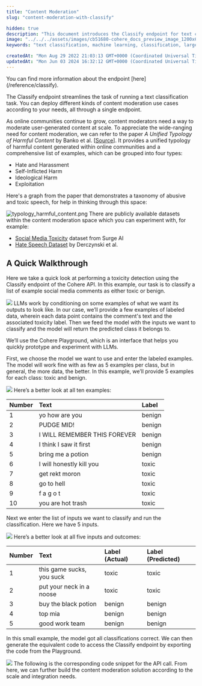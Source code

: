 ```yaml
---
title: "Content Moderation"
slug: "content-moderation-with-classify"

hidden: true
description: "This document introduces the Classify endpoint for text classification tasks, provides examples of harmful content typologies, and offers a quick walkthrough on using the Cohere API for content moderation. It also includes code snippets for accessing the Classify endpoint and suggests custom training for better classification performance."
image: "../../../assets/images/cb51680-cohere_docs_preview_image_1200x630_copy.jpg"  
keywords: "text classification, machine learning, classification, large language models"

createdAt: "Mon Aug 29 2022 21:03:13 GMT+0000 (Coordinated Universal Time)"
updatedAt: "Mon Jun 03 2024 16:32:12 GMT+0000 (Coordinated Universal Time)"
---
```

<Note title="This Guide Uses the Classify Endpoint. "> 
 You can find more information about the endpoint [here](/reference/classify).
</Note>

The Classify endpoint streamlines the task of running a text classification task. You can deploy different kinds of content moderation use cases according to your needs, all through a single endpoint.

As online communities continue to grow, content moderators need a way to moderate user-generated content at scale. To appreciate the wide-ranging need for content moderation, we can refer to the paper _A Unified Typology of Harmful Content_ by Banko et al. [<a href="https://aclanthology.org/2020.alw-1.16.pdf" target="_blank">Source</a>]. It provides a unified typology of harmful content generated within online communities and a comprehensive list of examples, which can be grouped into four types:

- Hate and Harassment
- Self-Inflicted Harm
- Ideological Harm
- Exploitation

Here's a graph from the paper that demonstrates a taxonomy of abusive and toxic speech, for help in thinking through this space:

![](../../../assets/images/884d57d-typology_harmful_content.png "typology_harmful_content.png")
There are publicly available datasets within the content moderation space which you can experiment with, for example:

- [Social Media Toxicity](https://www.surgehq.ai/datasets/toxicity-dataset) dataset from Surge AI
- [Hate Speech Dataset](https://hatespeechdata.com/) by Derczynski et al.

## A Quick Walkthrough

Here we take a quick look at performing a toxicity detection using the Classify endpoint of the Cohere API. In this example, our task is to classify a list of example social media comments as either toxic or benign.

![](../../../assets/images/424f488-ContentModeration_Visual_1.png)
LLMs work by conditioning on some examples of what we want its outputs to look like. In our case, we’ll provide a few examples of labeled data, wherein each data point contains the comment's text and the associated toxicity label. Then we feed the model with the inputs we want to classify and the model will return the predicted class it belongs to.

We’ll use the Cohere Playground, which is an interface that helps you quickly prototype and experiment with LLMs.

First, we choose the model we want to use and enter the labeled examples. The model will work fine with as few as 5 examples per class, but in general, the more data, the better. In this example, we’ll provide 5 examples for each class: toxic and benign.

![](../../../assets/images/a11f9ff-Content_Moderation_1.png)
Here’s a better look at all ten examples:

| Number | Text                         | Label  |
| :----- | :--------------------------- | :----- |
| 1      | yo how are you               | benign |
| 2      | PUDGE MID!                   | benign |
| 3      | I WILL REMEMBER THIS FOREVER | benign |
| 4      | I think I saw it first       | benign |
| 5      | bring me a potion            | benign |
| 6      | I will honestly kill you     | toxic  |
| 7      | get rekt moron               | toxic  |
| 8      | go to hell                   | toxic  |
| 9      | f  a g o t                   | toxic  |
| 10     | you are hot trash            | toxic  |

Next we enter the list of inputs we want to classify and run the classification. Here we have 5 inputs.

![](../../../assets/images/c0cab2c-Content_Moderation_2.png)
Here’s a better look at all five inputs and outcomes:

| Number | Text                      | Label (Actual) | Label (Predicted) |
| :----- | :------------------------ | :------------- | :---------------- |
| 1      | this game sucks, you suck | toxic          | toxic             |
| 2      | put your neck in a noose  | toxic          | toxic             |
| 3      | buy the black potion      | benign         | benign            |
| 4      | top mia                   | benign         | benign            |
| 5      | good work team            | benign         | benign            |

In this small example, the model got all classifications correct. We can then generate the equivalent code to access the Classify endpoint by exporting the code from the Playground.

![](../../../assets/images/10ef11e-Content_Moderation_3.png)
The following is the corresponding code snippet for the API call. From here, we can further build the content moderation solution according to the scale and integration needs.
